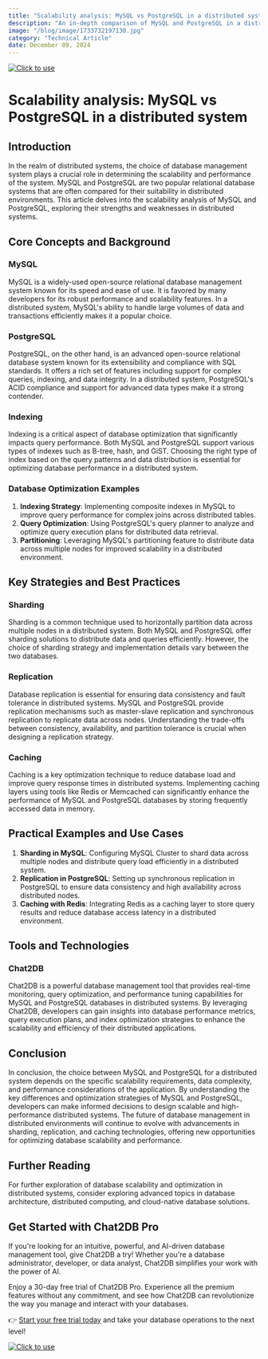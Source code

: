```yaml
---
title: "Scalability analysis: MySQL vs PostgreSQL in a distributed system"
description: "An in-depth comparison of MySQL and PostgreSQL in a distributed system focusing on scalability and performance."
image: "/blog/image/1733732197130.jpg"
category: "Technical Article"
date: December 09, 2024
---
```

[![Click to use](/image/blog/bg/chat2db1.png)](https://app.chat2db.ai/)
# Scalability analysis: MySQL vs PostgreSQL in a distributed system


<Authors date="December 09, 2024">
  <Author name="Ethan Clarke" link="https://chat2db.ai" />
</Authors>

## Introduction

In the realm of distributed systems, the choice of database management system plays a crucial role in determining the scalability and performance of the system. MySQL and PostgreSQL are two popular relational database systems that are often compared for their suitability in distributed environments. This article delves into the scalability analysis of MySQL and PostgreSQL, exploring their strengths and weaknesses in distributed systems.

## Core Concepts and Background

### MySQL

MySQL is a widely-used open-source relational database management system known for its speed and ease of use. It is favored by many developers for its robust performance and scalability features. In a distributed system, MySQL's ability to handle large volumes of data and transactions efficiently makes it a popular choice.

### PostgreSQL

PostgreSQL, on the other hand, is an advanced open-source relational database system known for its extensibility and compliance with SQL standards. It offers a rich set of features including support for complex queries, indexing, and data integrity. In a distributed system, PostgreSQL's ACID compliance and support for advanced data types make it a strong contender.

### Indexing

Indexing is a critical aspect of database optimization that significantly impacts query performance. Both MySQL and PostgreSQL support various types of indexes such as B-tree, hash, and GiST. Choosing the right type of index based on the query patterns and data distribution is essential for optimizing database performance in a distributed system.

### Database Optimization Examples

1. **Indexing Strategy**: Implementing composite indexes in MySQL to improve query performance for complex joins across distributed tables.
2. **Query Optimization**: Using PostgreSQL's query planner to analyze and optimize query execution plans for distributed data retrieval.
3. **Partitioning**: Leveraging MySQL's partitioning feature to distribute data across multiple nodes for improved scalability in a distributed environment.

## Key Strategies and Best Practices

### Sharding

Sharding is a common technique used to horizontally partition data across multiple nodes in a distributed system. Both MySQL and PostgreSQL offer sharding solutions to distribute data and queries efficiently. However, the choice of sharding strategy and implementation details vary between the two databases.

### Replication

Database replication is essential for ensuring data consistency and fault tolerance in distributed systems. MySQL and PostgreSQL provide replication mechanisms such as master-slave replication and synchronous replication to replicate data across nodes. Understanding the trade-offs between consistency, availability, and partition tolerance is crucial when designing a replication strategy.

### Caching

Caching is a key optimization technique to reduce database load and improve query response times in distributed systems. Implementing caching layers using tools like Redis or Memcached can significantly enhance the performance of MySQL and PostgreSQL databases by storing frequently accessed data in memory.

## Practical Examples and Use Cases

1. **Sharding in MySQL**: Configuring MySQL Cluster to shard data across multiple nodes and distribute query load efficiently in a distributed system.
2. **Replication in PostgreSQL**: Setting up synchronous replication in PostgreSQL to ensure data consistency and high availability across distributed nodes.
3. **Caching with Redis**: Integrating Redis as a caching layer to store query results and reduce database access latency in a distributed environment.

## Tools and Technologies

### Chat2DB

Chat2DB is a powerful database management tool that provides real-time monitoring, query optimization, and performance tuning capabilities for MySQL and PostgreSQL databases in distributed systems. By leveraging Chat2DB, developers can gain insights into database performance metrics, query execution plans, and index optimization strategies to enhance the scalability and efficiency of their distributed applications.

## Conclusion

In conclusion, the choice between MySQL and PostgreSQL for a distributed system depends on the specific scalability requirements, data complexity, and performance considerations of the application. By understanding the key differences and optimization strategies of MySQL and PostgreSQL, developers can make informed decisions to design scalable and high-performance distributed systems. The future of database management in distributed environments will continue to evolve with advancements in sharding, replication, and caching technologies, offering new opportunities for optimizing database scalability and performance.

## Further Reading

For further exploration of database scalability and optimization in distributed systems, consider exploring advanced topics in database architecture, distributed computing, and cloud-native database solutions.

## Get Started with Chat2DB Pro

If you're looking for an intuitive, powerful, and AI-driven database management tool, give Chat2DB a try! Whether you're a database administrator, developer, or data analyst, Chat2DB simplifies your work with the power of AI.

Enjoy a 30-day free trial of Chat2DB Pro. Experience all the premium features without any commitment, and see how Chat2DB can revolutionize the way you manage and interact with your databases.

👉 [Start your free trial today](https://app.chat2db.ai/) and take your database operations to the next level!

[![Click to use](/image/blog/bg/chat2db.jpg)](https://app.chat2db.ai/)